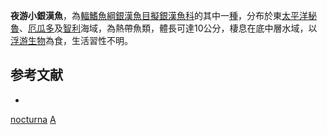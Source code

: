 {{Speciesbox 
| status = LC
| status_system = IUCN3.1
| taxon = Atherinella nocturna
| authority =  [[Myers|Myers]] & [[Wade|Wade]], 1942
| synonyms = *''Nectarges nocturnus'', Myers & Wade, 1942
}}
'''夜游小銀漢魚'''，為[[輻鰭魚綱|輻鰭魚綱]][[銀漢魚目|銀漢魚目]][[擬銀漢魚科|擬銀漢魚科]]的其中一[[種|種]]，分布於東[[太平洋|太平洋]][[秘魯|秘魯]]、[[厄瓜多|厄瓜多]]及[[智利|智利]]海域，為熱帶魚類，體長可達10公分，棲息在底中層水域，以[[浮游生物|浮游生物]]為食，生活習性不明。

==参考文献==
*{{FishBase_species|genus=Atherinella|species=nocturna|year=2016|month=3}}

{{Taxonbar|from=Q2314363}}

[[Category:小銀漢魚屬|nocturna]]
[[Category:1942年描述的鱼类|A]]
{{animal-stub}}